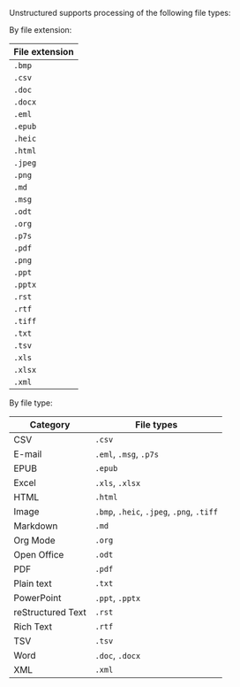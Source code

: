 Unstructured supports processing of the following file types:

By file extension:

| File extension |
| --- |
| `.bmp` |
| `.csv` |
| `.doc` |
| `.docx` |
| `.eml` |
| `.epub` |
| `.heic` |
| `.html` |
| `.jpeg` |
| `.png` |
| `.md` |
| `.msg` |
| `.odt` |
| `.org` |
| `.p7s` |
| `.pdf` |
| `.png` |
| `.ppt` |
| `.pptx` |
| `.rst` |
| `.rtf` |
| `.tiff` |
| `.txt` |
| `.tsv` |
| `.xls` |
| `.xlsx` |
| `.xml` |

By file type:

| Category | File types |
| --- | --- |
| CSV | `.csv` |
| E-mail | `.eml`, `.msg`, `.p7s` |
| EPUB | `.epub` |
| Excel | `.xls`, `.xlsx` |
| HTML | `.html` |
| Image | `.bmp`, `.heic`, `.jpeg`, `.png`, `.tiff` |
| Markdown | `.md` |
| Org Mode | `.org` |
| Open Office | `.odt` |
| PDF | `.pdf` |
| Plain text | `.txt` |
| PowerPoint | `.ppt`, `.pptx` |
| reStructured Text | `.rst` |
| Rich Text | `.rtf` |
| TSV | `.tsv` |
| Word | `.doc`, `.docx` |
| XML | `.xml` |
